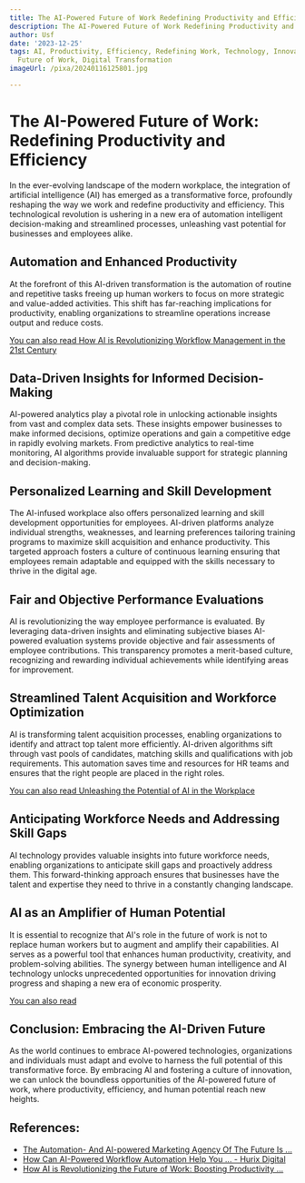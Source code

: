 ```yaml
---
title: The AI-Powered Future of Work Redefining Productivity and Efficiency
description: The AI-Powered Future of Work Redefining Productivity and Efficiency
author: Usf
date: '2023-12-25'
tags: AI, Productivity, Efficiency, Redefining Work, Technology, Innovation, Automation,
  Future of Work, Digital Transformation
imageUrl: /pixa/20240116125801.jpg

---
```

# The AI-Powered  Future  of Work:  Redefining Productivity  and Efficiency

In the ever-evolving  landscape of the modern workplace,  the integration of artificial intelligence (AI) has  emerged as a transformative force, profoundly reshaping the way we work and redefine  productivity and efficiency. This technological revolution is ushering in a new era of automation  intelligent decision-making and streamlined processes, unleashing vast potential for businesses and employees alike.

## Automation and Enhanced  Productivity

At the forefront of this AI-driven transformation is the automation of routine and repetitive  tasks freeing up human workers to focus on more strategic and  value-added  activities. This shift has far-reaching implications for productivity, enabling organizations to streamline operations increase output and reduce costs.

[You can also read How AI is Revolutionizing  Workflow  Management in the 21st  Century](How%20AI%20is%20Revolutionizing%20Workflow%20Management%20in%20the%2021st%20Century)


## Data-Driven Insights  for Informed Decision-Making

AI-powered analytics play a pivotal role in unlocking actionable insights from vast and complex data sets. These insights empower businesses to make informed decisions, optimize operations and gain a competitive edge in rapidly evolving markets. From predictive analytics to  real-time  monitoring, AI algorithms provide invaluable support for strategic planning and decision-making.

## Personalized  Learning and  Skill Development

The AI-infused workplace also offers personalized learning and skill  development opportunities for employees. AI-driven platforms analyze individual strengths, weaknesses, and learning preferences tailoring training programs to  maximize skill acquisition and enhance productivity. This targeted  approach fosters a culture of continuous learning ensuring that employees remain adaptable and equipped with the skills necessary to thrive in the digital age.

## Fair and Objective Performance  Evaluations

AI is  revolutionizing  the way employee performance  is  evaluated. By leveraging data-driven insights and eliminating subjective biases AI-powered evaluation systems provide objective and fair assessments of employee  contributions. This transparency promotes  a merit-based culture, recognizing and rewarding individual achievements while identifying areas for improvement.

## Streamlined Talent Acquisition and  Workforce  Optimization

AI is transforming talent acquisition processes,  enabling organizations to identify and attract top talent more efficiently. AI-driven algorithms  sift through vast pools of candidates, matching skills and qualifications  with job  requirements. This automation saves time and resources for HR teams and ensures  that the right people are placed in the right roles.

[You can also read Unleashing the Potential of AI in  the Workplace](Unleashing%20the%20Potential%20of%20AI%20in%20the%20Workplace)


## Anticipating Workforce  Needs and  Addressing Skill Gaps

AI technology  provides valuable insights into future workforce  needs, enabling organizations to anticipate skill gaps and proactively  address them. This forward-thinking approach ensures that businesses have the talent and expertise they need to thrive in a  constantly changing landscape.

## AI as an Amplifier of Human Potential

It  is essential to recognize that AI's role in the future  of work is not to replace human workers but to augment and amplify their capabilities. AI serves as a powerful tool that enhances human productivity, creativity, and problem-solving abilities. The  synergy between human  intelligence and AI technology unlocks unprecedented opportunities for innovation driving progress and shaping a new era of economic  prosperity.

[You can also read ]()


## Conclusion: Embracing the AI-Driven Future

As the world continues to embrace AI-powered technologies, organizations and individuals must adapt  and evolve to harness  the full potential of this transformative force. By embracing AI and fostering a culture of innovation, we can unlock the boundless opportunities of the AI-powered  future of work, where productivity, efficiency, and human potential reach new heights.

## References:
- [The Automation- And AI-powered Marketing Agency Of The Future Is ...](https://www.thedrum.com/opinion/2023/12/12/the-automation-and-ai-powered-marketing-agency-the-future-already-here)
- [How Can AI-Powered Workflow Automation Help You ... - Hurix Digital](https://www.hurix.com/revolutionizing-efficiency-the-impact-of-ai-powered-workflow-automation-on-business-processes/)
- [How AI is Revolutionizing the Future of Work: Boosting Productivity ...](https://www.linkedin.com/pulse/how-ai-revolutionizing-future-work-boosting-productivity-transforming)

